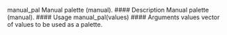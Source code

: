 manual_pal Manual palette (manual).
#### Description
Manual palette (manual).
#### Usage
manual_pal(values)
#### Arguments
values vector of values to be used as a palette.
